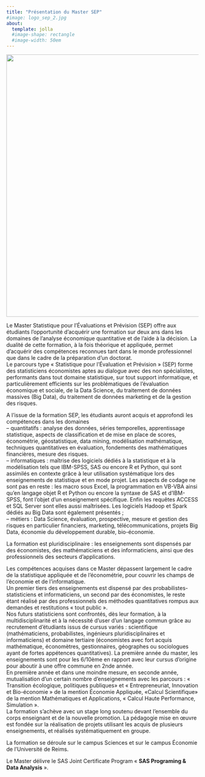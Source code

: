 ```yaml
---
title: "Présentation du Master SEP"
#image: logo_sep_2.jpg
about: 
  template: jolla
  #image-shape: rectangle
  #image-width: 50em
---
```


![](image_SEP.jpg){fig-align="center" width="687"}

Le Master Statistique pour l'Évaluations et Prévision (SEP) offre aux étudiants l'opportunité d'acquérir une formation sur deux ans dans les domaines de l'analyse économique quantitative et de l'aide à la décision. La dualité de cette formation, à la fois théorique et appliquée, permet d'acquérir des compétences reconnues tant dans le monde professionnel que dans le cadre de la préparation d'un doctorat.\
Le parcours type « Statistique pour l'Évaluation et Prévision » (SEP) forme des statisticiens économistes aptes au dialogue avec des non spécialistes, performants dans tout domaine statistique, sur tout support informatique, et particulièrement efficients sur les problématiques de l'évaluation économique et sociale, de la Data Science, du traitement de données massives (Big Data), du traitement de données marketing et de la gestion des risques.

A l'issue de la formation SEP, les étudiants auront acquis et approfondi les compétences dans les domaines\
-- quantitatifs : analyse des données, séries temporelles, apprentissage statistique, aspects de classification et de mise en place de scores, économétrie, géostatistique, data mining, modélisation mathématique, techniques quantitatives en évaluation, fondements des mathématiques financières, mesure des risques.\
-- informatiques : maîtrise des logiciels dédiés à la statistique et à la modélisation tels que IBM-SPSS, SAS ou encore R et Python, qui sont assimilés en contexte grâce à leur utilisation systématique lors des enseignements de statistique et en mode projet. Les aspects de codage ne sont pas en reste : les macro sous Excel, la programmation en VB-VBA ainsi qu'en langage objet R et Python ou encore la syntaxe de SAS et d'IBM-SPSS, font l'objet d'un enseignement spécifique. Enfin les requêtes ACCESS et SQL Server sont elles aussi maîtrisées. Les logiciels Hadoop et Spark dédiés au Big Data sont également présentés ;\
-- métiers : Data Science, évaluation, prospective, mesure et gestion des risques en particulier financiers, marketing, télécommunications, projets Big Data, économie du développement durable, bio-économie.

La formation est pluridisciplinaire : les enseignements sont dispensés par des économistes, des mathématiciens et des informaticiens, ainsi que des professionnels des secteurs d'applications.

Les compétences acquises dans ce Master dépassent largement le cadre de la statistique appliquée et de l'économétrie, pour couvrir les champs de l'économie et de l'informatique.\
Un premier tiers des enseignements est dispensé par des probabilistes-statisticiens et informaticiens, un second par des économistes, le reste étant réalisé par des professionnels des méthodes quantitatives rompus aux demandes et restitutions « tout public ».\
Nos futurs statisticiens sont confrontés, dès leur formation, à la multidisciplinarité et à la nécessité d'user d'un langage commun grâce au recrutement d'étudiants issus de cursus variés : scientifique (mathématiciens, probabilistes, ingénieurs pluridisciplinaires et informaticiens) et domaine tertiaire (économistes avec fort acquis mathématique, économètres, gestionnaires, géographes ou sociologues ayant de fortes appétences quantitatives). La première année du master, les enseignements sont pour les 6/10ème en rapport avec leur cursus d'origine pour aboutir à une offre commune en 2nde année.\
En première année et dans une moindre mesure, en seconde année, mutualisation d'un certain nombre d'enseignements avec les parcours : « Transition écologique, politiques publiques» et « Entrepreneuriat, Innovation et Bio-économie » de la mention Économie Appliquée, «Calcul Scientifique» de la mention Mathématiques et Applications, « Calcul Haute Performance, Simulation ».\
La formation s'achève avec un stage long soutenu devant l'ensemble du corps enseignant et de la nouvelle promotion. La pédagogie mise en œuvre est fondée sur la réalisation de projets utilisant les acquis de plusieurs enseignements, et réalisés systématiquement en groupe.

La formation se déroule sur le campus Sciences et sur le campus Économie de l'Université de Reims.

Le Master délivre le SAS Joint Certificate Program « **SAS Programing & Data Analysis** ».
